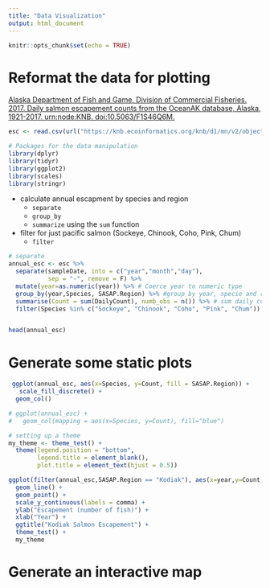 ```yaml
---
title: "Data Visualization"
output: html_document
---
```


```r
knitr::opts_chunk$set(echo = TRUE)
```


# Reformat the data for plotting

[Alaska Department of Fish and Game, Division of Commercial Fisheries. 2017. Daily salmon escapement counts from the OceanAK database, Alaska, 1921-2017. urn:node:KNB. doi:10.5063/F1S46Q6M.](https://knb.ecoinformatics.org/view/doi:10.5063/F1S46Q6M)

```r

esc <- read.csv(url("https://knb.ecoinformatics.org/knb/d1/mn/v2/object/urn%3Auuid%3Af119a05b-bbe7-4aea-93c6-85434dcb1c5e",method = "libcurl"), stringsAsFactors=FALSE)

```


```r
# Packages for the data manipulation
library(dplyr)
library(tidyr)
library(ggplot2)
library(scales)
library(stringr)

```



* calculate annual escapment by species and region
    + `separate`
    + `group_by`
    + `summarize` using the `sum` function
* filter for just pacific salmon (Sockeye, Chinook, Coho, Pink, Chum)
    + `filter`


```r
# separate
annual_esc <- esc %>% 
  separate(sampleDate, into = c("year","month","day"),
           sep = "-", remove = F) %>% 
  mutate(year=as.numeric(year)) %>% # Coerce year to numeric type
  group_by(year,Species, SASAP.Region) %>% #group by year, specie and region
  summarise(Count = sum(DailyCount), numb_obs = n()) %>% # sum daily count
  filter(Species %in% c("Sockeye", "Chinook", "Coho", "Pink", "Chum")) 


head(annual_esc)
```




# Generate some static plots

```r
 ggplot(annual_esc, aes(x=Species, y=Count, fill = SASAP.Region)) +
   scale_fill_discrete() +
  geom_col()

# ggplot(annual_esc) +
#   geom_col(mapping = aes(x=Species, y=Count), fill="blue")
```



```r
# setting up a theme 
my_theme <- theme_test() +
  theme(legend.position = "bottom", 
        legend.title = element_blank(),
        plot.title = element_text(hjust = 0.5))
```


```r
ggplot(filter(annual_esc,SASAP.Region == "Kodiak"), aes(x=year,y=Count,color=Species)) +
  geom_line() +
  geom_point() +
  scale_y_continuous(labels = comma) +
  ylab("Escapement (number of fish)") +
  xlab("Year") +
  ggtitle("Kodiak Salmon Escapement") +
  theme_test() +
  my_theme
```


# Generate an interactive map